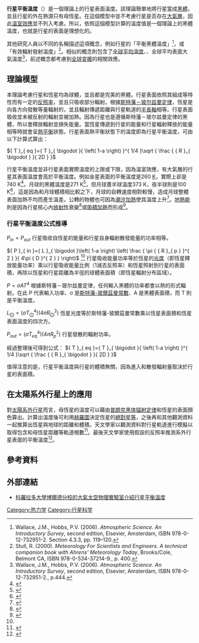 {{NoteTA
|G1=物理學
|1=zh-hans:斯特藩-玻尔兹曼定律;zh-hant:斯特凡-波茲曼定律
}}
'''行星平衡溫度'''（{{lang-en|'''Planetary equilibrium temperature'''}}）是一個理論上的行星表面溫度。該理論簡單地將行星當成[[黑体_(物理学)|黑體]]，並且行星的外在熱源只有母恆星。在這個模型中並不考慮行星是否存在[[大氣層|大氣層]]，因此[[溫室效應|溫室效應]]並不列入考慮。所以，依照這個模型計算的溫度值是一個理論上的黑體溫度，也就是行星的表面是理想化的。

其他研究人員以不同的名稱描述這項概念，例如行星的「平衡黑體溫度」<ref>Wallace, J.M., Hobbs, P.V. (2006). ''Atmospheric Science. An Introductory Survey'', second edition, Elsevier, Amsterdam, ISBN 978-0-12-732951-2. Section 4.3.3, pp. 119–120.</ref>，或「有效輻射發射溫度」<ref>Stull, R. (2000). ''Meteorology For Scientists and Engineers. A technical companion book with Ahrens' Meteorology Today'', Brooks/Cole, Belmont CA, ISBN 978-0-534-37214-9., p. 400.</ref>。相似的概念則包含了[[全球变暖#歷史上的全球变暖|全球平均溫度]]、{{link-en|輻射平衡|Radiative equilibrium|全球輻射平衡}}、全球平均表面大氣溫度<ref>Wallace, J.M., Hobbs, P.V. (2006). ''Atmospheric Science. An Introductory Survey'', second edition, Elsevier, Amsterdam, ISBN 978-0-12-732951-2., p.444.</ref>，前述概念都考慮到[[全球变暖|全球变暖]]的相關效應。

==理論模型==
本理論考慮行星和恆星均為球體，並且都是完美的黑體。行星表面依照其組成等特性而有一定的[[反照率|反照率]]，並且只吸收部分輻射。根據[[斯特藩－玻尔兹曼定律|斯特藩－玻尔兹曼定律]]，恆星是向各方向發散等量輻射的{{link-en|均向輻射體|Isotropic radiator}}，並且輻射傳遞距離與行星軌道的[[半長軸|半長軸]]相等。行星表面吸收並未被反射的輻射並被加熱。因為行星也是遵循斯特藩－玻尔兹曼定律的黑體，所以會釋放輻射並損失能量。當恆星傳遞到行星的能量和行星輻射釋放的能量相等時就會呈[[熱平衡|熱平衡]]狀態。行星表面熱平衡狀態下的溫度即為行星平衡溫度，可由以下計算式算出：

<math>{ T }_{ eq }={ T }_{ \bigodot  }{ \left( 1-a \right)  }^{ 1/4 }\sqrt { \frac { { R }_{ \bigodot  } }{ 2D }  } </math>

行星平衡溫度並非行星表面實際溫度的上限或下限，因為溫室效應，有大氣層的行星其表面溫度會高於平衡溫度。例如金星表面的平衡溫度是260 [[熱力學溫標|K]]，實際上卻是740 K<ref name="burro.astr.cwru">{{cite web |url=http://burro.astr.cwru.edu/Academics/Astr221/SolarSys/equiltemp.html |title=Equilibrium Temperatures of Planets |publisher=Burro.astr.cwru.edu |date= |accessdate=2013-08-01 |archive-date=2018-10-05 |archive-url=https://web.archive.org/web/20181005052113/http://burro.astr.cwru.edu/Academics/Astr221/SolarSys/equiltemp.html |dead-url=no }}</ref>。月球的黑體溫度是271 K<ref>{{cite web |url=http://nssdc.gsfc.nasa.gov/planetary/factsheet/moonfact.html |title=Moon Fact Sheet |publisher=Nssdc.gsfc.nasa.gov |date=2013-07-01 |accessdate=2013-08-01 |archive-date=2010-03-23 |archive-url=https://web.archive.org/web/20100323165650/http://nssdc.gsfc.nasa.gov/planetary/factsheet/moonfact.html |dead-url=no }}</ref>，但月球晝半球溫度373 K，夜半球則是100 K<ref>{{cite web |url=http://www.space.com/14725-moon-temperature-lunar-days-night.html |title=What’s the Temperature on the Moon? | Lunar Temperatures |publisher=Space.com |date= |accessdate=2013-08-01 |archive-date=2020-05-10 |archive-url=https://web.archive.org/web/20200510164521/https://www.space.com/14725-moon-temperature-lunar-days-night.html |dead-url=no }}</ref>，這是因為和月球體積相比較之下，月球的自轉速度相對較慢，造成月球整體表面加熱不均而產生溫差。公轉的物體也可因為[[潮汐加熱|潮汐加熱]]使其溫度上升<ref>{{cite web |url=http://www.astronomynotes.com/solarsys/s14.htm |title=Planetary Science |publisher=Astronomynotes.com |date=2013-05-12 |accessdate=2013-08-01 |archive-date=2019-12-02 |archive-url=https://web.archive.org/web/20191202190554/http://www.astronomynotes.com/solarsys/s14.htm |dead-url=no }}</ref>。[[地熱能|地熱能]]則是因為行星核心內[[放射性|放射性]]衰變<ref>{{cite web |author=Jul 27, 2008 |url=http://phys.org/news62952904.html |title=Probing Question: What heats the earth's core? |publisher=Phys.org |date=2008-07-27 |accessdate=2013-08-01 |archive-date=2015-05-03 |archive-url=https://web.archive.org/web/20150503083449/http://phys.org/news62952904.html |dead-url=no }}</ref>或[[吸積加熱|吸積加熱]]而形成<ref>{{cite web |url=http://www.encyclopedia.com/doc/1O13-accretionalheating.html |title=accretional heating â€“ Dictionary definition of accretional heating | Encyclopedia.com: FREE online dictionary |publisher=Encyclopedia.com |date= |accessdate=2013-08-01 |archive-date=2015-09-24 |archive-url=https://web.archive.org/web/20150924133342/http://www.encyclopedia.com/doc/1O13-accretionalheating.html |dead-url=no }}</ref>。

===行星平衡溫度公式推導===

<math>{ P }_{ in }={ P }_{ out }</math> 行星吸收自恆星的能量和行星自身輻射散發能量的功率相等。
 
<math>{ P }_{ in }={ L }_{ \bigodot  }\left( 1-a \right) \left( \frac { \pi { { R }_{ p } }^{ 2 } }{ 4\pi { D }^{ 2 } }  \right) </math>  <ref name="burro.astr.cwru" /> 行星吸收能量功率等於恆星的[[光度|光度]]（即恆星釋放能量功率）乘以行星吸收能量比例（1減去反照率）和恆星照射到行星的表面積，再除以恆星和行星距離為半徑的球體表面積（即恆星輻射分布區域）。

<math>P=\sigma A { T }^{ 4 }</math> 根據斯特藩－玻尔兹曼定律，任何輸入黑體的功率都會以熱的形式輻射。在此 P 代表輸入功率、σ 是[[斯特藩-玻爾茲曼常數|斯特藩-玻爾茲曼常數]]、A 是黑體表面積，而 T 則是平衡溫度。

<math>{ L }_{ \bigodot  }=\left( \sigma { { T }_{ \bigodot  } }^{ 4 } \right) \left( 4\pi { { R }_{ \bigodot  } }^{ 2 } \right) </math> 恆星光度等於斯特藩-玻爾茲曼常數乘以恆星表面積和恆星表面溫度的四次方。

<math>{ P }_{ out }=\left( \sigma { { T }_{ eq } }^{ 4 } \right) \left( 4\pi { { R }_{ p } }^{ 2 } \right) </math> 行星發散的輻射功率。

經過整理後可得到公式： <math>{ T }_{ eq }={ T }_{ \bigodot  }{ \left( 1-a \right)  }^{ 1/4 }\sqrt { \frac { { R }_{ \bigodot  } }{ 2D }  } </math>

值得注意的是，行星平衡溫度與行星的體積無關，因為進入和散發輻射量取決於行星的表面積。

==在太陽系外行星上的應用==
對[[太陽系外行星|太陽系外行星]]而言，母恆星的溫度可以藉由[[普朗克黑体辐射定律|普朗克黑体辐射定律]]和恆星的表面顏色算出。計算出溫度後可利用[[赫羅圖|赫羅圖]]決定恆星的[[絕對星等|絕對星等]]，之後再和其他觀測資料一起推算出恆星與地球的距離和體積。天文學家以觀測資料對行星軌道進行模擬以取得包含和母恆星距離等軌道根數<ref>{{Cite web |url=http://arxiv.org/ftp/arxiv/papers/1112/1112.4550.pdf |title=Two Earth-sized planets orbiting Kepler-20, pages 3-4 |access-date=2014-02-18 |archive-date=2021-04-18 |archive-url=https://web.archive.org/web/20210418003554/https://arxiv.org/ftp/arxiv/papers/1112/1112.4550.pdf |dead-url=no }}</ref>。最後天文學家使用假設的反照率推測系外行星表面的平衡溫度<ref>{{Cite web |url=http://arxiv.org/ftp/arxiv/papers/1112/1112.4550.pdf |title=Two Earth-sized planets orbiting Kepler-20, page 16 |access-date=2014-02-18 |archive-date=2021-04-18 |archive-url=https://web.archive.org/web/20210418003554/https://arxiv.org/ftp/arxiv/papers/1112/1112.4550.pdf |dead-url=no }}</ref>。

==參考資料==
{{Reflist|2}}

==外部連結==
*[http://lasp.colorado.edu/~bagenal/3720/CLASS6/6EquilibriumTemp.html 科羅拉多大學博爾德分校的大氣太空物理實驗室介紹行星平衡溫度] {{Wayback|url=http://lasp.colorado.edu/~bagenal/3720/CLASS6/6EquilibriumTemp.html |date=20200215090001 }}

[[Category:热力学|Category:热力学]]
[[Category:行星科学|Category:行星科学]]